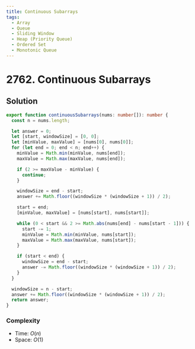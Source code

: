 ```yaml
---
title: Continuous Subarrays
tags:
  - Array
  - Queue
  - Sliding Window
  - Heap (Priority Queue)
  - Ordered Set
  - Monotonic Queue
---
```


# 2762. Continuous Subarrays

<Badges>
  <LevelBadge level="medium" />
  <TopicBadge name="Array" slug="array" />
  <TopicBadge name="Queue" slug="queue" />
  <TopicBadge name="Sliding Window" slug="sliding-window" />
  <TopicBadge name="Heap (Priority Queue)" slug="heap-priority-queue" />
  <TopicBadge name="Ordered Set" slug="ordered-set" />
  <TopicBadge name="Monotonic Queue" slug="monotonic-queue" />
</Badges>

## Solution

```typescript filename="solution.ts" copy
export function continuousSubarrays(nums: number[]): number {
  const n = nums.length;

  let answer = 0;
  let [start, windowSize] = [0, 0];
  let [minValue, maxValue] = [nums[0], nums[0]];
  for (let end = 0; end < n; end++) {
    minValue = Math.min(minValue, nums[end]);
    maxValue = Math.max(maxValue, nums[end]);

    if (2 >= maxValue - minValue) {
      continue;
    }

    windowSize = end - start;
    answer += Math.floor((windowSize * (windowSize + 1)) / 2);

    start = end;
    [minValue, maxValue] = [nums[start], nums[start]];

    while (0 < start && 2 >= Math.abs(nums[end] - nums[start - 1])) {
      start -= 1;
      minValue = Math.min(minValue, nums[start]);
      maxValue = Math.max(maxValue, nums[start]);
    }

    if (start < end) {
      windowSize = end - start;
      answer -= Math.floor((windowSize * (windowSize + 1)) / 2);
    }
  }

  windowSize = n - start;
  answer += Math.floor((windowSize * (windowSize + 1)) / 2);
  return answer;
}
```

### Complexity

- Time: $O(n)$
- Space: $O(1)$

<ProblemLink
  codingSite="leetcode"
  href="https://leetcode.com/problems/continuous-subarrays"
  title="Continuous Subarrays"
/>
